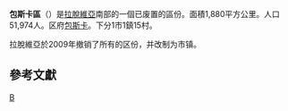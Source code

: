 {{Infobox settlement
| name                    = 包斯卡區
| native_name             = Bauskas rajons
| native_name_lang        = lv
| settlement_type         = [[拉脫維亞行政區劃|區]]
| image_map               = Latvia-Bauska.png
| map_caption             = 包斯卡區在拉脫維亞的位置
| subdivision_type        = 国家
| subdivision_name        = [[拉脫維亞|拉脫維亞]]
| unit_pref               = Metric
| area_total_km2          = 1,880
| population_footnotes    = <ref>{{cite web |url=http://data.csb.gov.lv/Dialog/varval.asp?ma=04-05a&ti=4%2D5%2E+RESIDENT+POPULATION+BY+REGION%2C+CITY+AND+DISTRICT+AT+THE+BEGINNING+OF+THE+YEAR+++&path=../DATABASEEN/Iedzsoc/Annual%20statistical%20data/04.%20Population/&lang=1 |title=RESIDENT POPULATION BY REGION, CITY AND DISTRICT AT THE BEGINNING OF THE YEAR |publisher=Centrālās statistikas pārvaldes datu bāzes |accessdate=23 January 2009 |archiveurl=https://web.archive.org/web/20090110055616/http://data.csb.gov.lv/Dialog/varval.asp?ma=04-05a&ti=4-5.+RESIDENT+POPULATION+BY+REGION%2C+CITY+AND+DISTRICT+AT+THE+BEGINNING+OF+THE+YEAR+++&path=..%2FDATABASEEN%2FIedzsoc%2FAnnual%20statistical%20data%2F04.%20Population%2F&lang=1 |archivedate=2009-01-10 |deadurl=yes |df= }}</ref>
| population_total        = 50,811
| population_density_km2  = auto
| website                 = 
}}
'''包斯卡區'''（{{lang-lv|Bauskas rajons}}）是[[拉脫維亞|拉脫維亞]]南部的一個已废置的區份。面積1,880平方公里。人口51,974人。区府[[包斯卡|包斯卡]]。下分1市1鎮15村。

拉脫維亞於2009年撤销了所有的区份，并改制为市镇。

==參考文獻==
{{reflist}}

[[Category:拉脫維亞區份|B]]